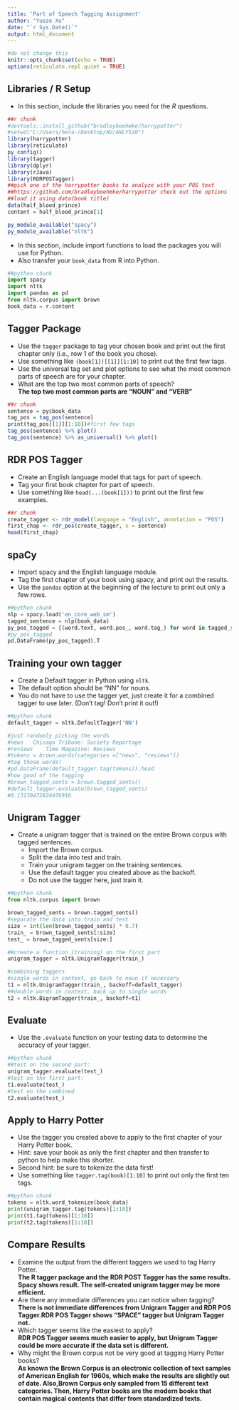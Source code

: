 ---
title: 'Part of Speech Tagging Assignment'
author: "Yueze Xu"
date: "`r Sys.Date()`"
output: html_document
---

```{r setup, include=FALSE}
#do not change this
knitr::opts_chunk$set(echo = TRUE)
options(reticulate.repl.quiet = TRUE)
```

## Libraries / R Setup

- In this section, include the libraries you need for the *R* questions.  

```{r warning=FALSE}
##r chunk
#devtools::install_github("bradleyboehmke/harrypotter")
#setwd("C:/Users/hera-/Desktop/HU/ANLY520")
library(harrypotter)
library(reticulate)
py_config()
library(tagger)
library(dplyr)
library(rJava)
library(RDRPOSTagger)
##pick one of the harrypotter books to analyze with your POS text
##https://github.com/bradleyboehmke/harrypotter check out the options
##load it using data(book title)
data(half_blood_prince)
content = half_blood_prince[1]

py_module_available("spacy")
py_module_available("nltk")
```

- In this section, include import functions to load the packages you will use for Python.
- Also transfer your `book_data` from R into Python.  

```{python}
##python chunk
import spacy
import nltk
import pandas as pd
from nltk.corpus import brown
book_data = r.content
```

## Tagger Package

- Use the `tagger` package to tag your chosen book and print out the first chapter only (i.e., row 1 of the book you chose). 
- Use something like `(book[1])[[1]][1:10]` to print out the first few tags. 
- Use the universal tag set and plot options to see what the most common parts of speech are for your chapter.
- What are the top two most common parts of speech? \
**The top two most common parts are "NOUN" and "VERB"**

```{r warning=FALSE}
##r chunk
sentence = py$book_data
tag_pos = tag_pos(sentence)
print(tag_pos[[1]][1:10])#first few tags
tag_pos(sentence) %>% plot()
tag_pos(sentence) %>% as_universal() %>% plot()

```

## RDR POS Tagger

- Create an English language model that tags for part of speech.
- Tag your first book chapter for part of speech. 
- Use something like `head(...(book[1]))` to print out the first few examples. 

```{r}
##r chunk
create_tagger <- rdr_model(language = "English", annotation = "POS")
first_chap <- rdr_pos(create_tagger, x = sentence)
head(first_chap)
```

## spaCy

- Import spacy and the English language module.
- Tag the first chapter of your book using spacy, and print out the results. 
- Use the `pandas` option at the beginning of the lecture to print out only a few rows. 

```{python}
##python chunk
nlp = spacy.load('en_core_web_sm')
tagged_sentence = nlp(book_data)
py_pos_tagged = [(word.text, word.pos_, word.tag_) for word in tagged_sentence]
#py_pos_tagged
pd.DataFrame(py_pos_tagged).T
```

## Training your own tagger

- Create a Default tagger in Python using `nltk`. 
- The default option should be "NN" for nouns.
- You do not have to use the tagger yet, just create it for a combined tagger to use later. (Don't tag! Don't print it out!)

```{python}
##python chunk
default_tagger = nltk.DefaultTagger('NN')

#just randomly picking the words
#news	Chicago Tribune: Society Reportage
#reviews	Time Magazine: Reviews
#tokens = brown.words(categories =["news", "reviews"])
#tag those words!
#pd.DataFrame(default_tagger.tag(tokens)).head
#how good of the tagging
#brown_tagged_sents = brown.tagged_sents()
#default_tagger.evaluate(brown_tagged_sents)
#0.13130472824476916
```

## Unigram Tagger 

- Create a unigram tagger that is trained on the entire Brown corpus with tagged sentences. 
  - Import the Brown corpus.
  - Split the data into test and train. 
  - Train your unigram tagger on the training sentences.
  - Use the default tagger you created above as the backoff. 
  - Do not use the tagger here, just train it. 

```{python}
##python chunk
from nltk.corpus import brown

brown_tagged_sents = brown.tagged_sents()
#separate the data into train and test
size = int(len(brown_tagged_sents) * 0.7)
train_ = brown_tagged_sents[:size]
test_ = brown_tagged_sents[size:]

##create a function (training) on the first part
unigram_tagger = nltk.UnigramTagger(train_)

#combining taggers
#single words in context, go back to noun if necessary
t1 = nltk.UnigramTagger(train_, backoff=default_tagger)
##double words in context, back up to single words
t2 = nltk.BigramTagger(train_, backoff=t1)
```

## Evaluate

- Use the `.evaluate` function on your testing data to determine the accuracy of your tagger. 

```{python}
##python chunk
##test on the second part:
unigram_tagger.evaluate(test_)
#test on the first part:
t1.evaluate(test_)
#test on the combined 
t2.evaluate(test_)
```

## Apply to Harry Potter

- Use the tagger you created above to apply to the first chapter of your Harry Potter book.
- Hint: save your book as only the first chapter and then transfer to python to help make this shorter. 
- Second hint: be sure to tokenize the data first!
- Use something like `tagger.tag(book)[1:10]` to print out only the first ten tags. 

```{python}
##python chunk
tokens = nltk.word_tokenize(book_data)
print(unigram_tagger.tag(tokens)[1:10])
print(t1.tag(tokens)[1:10])
print(t2.tag(tokens)[1:10])
```

## Compare Results

- Examine the output from the different taggers we used to tag Harry Potter.\
**The R tagger package and the RDR POST Tagger has the same results. Spacy shows result. The self-created unigram tagger may be more efficient.**
- Are there any immediate differences you can notice when tagging?\
**There is not immediate differences from Unigram Tagger and RDR POS Tagger.RDR POS Tagger shows "SPACE" tagger but Unigram Tagger not.**
- Which tagger seems like the easiest to apply?\
**RDR POS Tagger seems much easier to apply, but Unigram Tagger could be more accurate if the data set is different.**
- Why might the Brown corpus not be very good at tagging Harry Potter books?\
**As known the Brown Corpus is an electronic collection of text samples of American English for 1960s, which make the results are slightly out of date. Also,Brown Corpus only sampled from 15 different text categories. Then, Harry Potter books are the modern books that contain magical contents that differ from standardized texts. **
